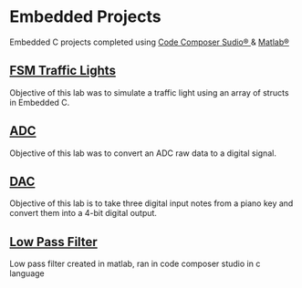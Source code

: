 # Embedded Projects

Embedded C projects completed using [Code Composer Sudio® ](https://www.ti.com/tool/CCSTUDIO) & [Matlab® ](https://www.mathworks.com/campaigns/offers/matlab-toolbox-price-request.html?gclid=CjwKCAjwlJimBhAsEiwA1hrp5rSr0l8UlgugwHfy7GOynau--l2HANZKVHJ7qxQUpxpicyEPC6TXthoCjP8QAvD_BwE&ef_id=CjwKCAjwlJimBhAsEiwA1hrp5rSr0l8UlgugwHfy7GOynau--l2HANZKVHJ7qxQUpxpicyEPC6TXthoCjP8QAvD_BwE:G:s&s_kwcid=AL!8664!3!606527715283!p!!g!!get%20matlab&s_eid=ppc_62715809977&q=get%20matlab)

## [FSM Traffic Lights](https://github.com/jge162/450-EmbeddedProjects/blob/main/FSM_TrafficLights.c)

Objective of this lab was to simulate a traffic light using an array of structs in Embedded C.

## [ADC](https://github.com/jge162/450-EmbeddedProjects/tree/main/DAC) 

Objective of this lab was to convert an ADC raw data to a digital signal. 


## [DAC](https://github.com/jge162/450-EmbeddedProjects/tree/main/DAC)

Objective of this lab is to take three digital input notes from a piano key and convert them into a 4-bit digital output.

## [Low Pass Filter](https://github.com/jge162/450-EmbeddedProjects/blob/main/LowPassFilter_main.c)
Low pass filter created in matlab, ran in code composer studio in c language

